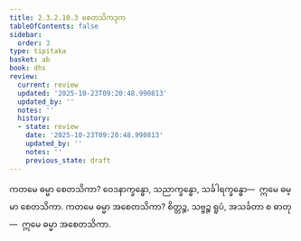 ```yaml
---
title: 2.3.2.10.3 စေတသိကဒုက
tableOfContents: false
sidebar:
  order: 3
type: tipitaka
basket: ab
book: dhs
review:
  current: review
  updated: '2025-10-23T09:20:48.990813'
  updated_by: ''
  notes: ''
  history:
  - state: review
    date: '2025-10-23T09:20:48.990813'
    updated_by: ''
    notes: ''
    previous_state: draft
---
```



<ReviewStatus review={frontmatter.review} showDetails={true} />

<HypothesisAnnotation frontmatter={frontmatter} />

<DynamicBreadcrumb />

<Division number="1195" book="dhs" e="ch" v="29" p="238">

<Paragraph number="1891" book="dhs">
ကတမေ ဓမ္မာ စေတသိကာ? ဝေဒနာက္ခန္ဓော, သညာက္ခန္ဓော, သင်္ခါရက္ခန္ဓော—  ဣမေ ဓမ္မာ စေတသိကာ.
</Paragraph>

</Division>
<Division number="1196" book="dhs" e="ch" v="29" p="238">

<Paragraph number="1892" book="dhs">
ကတမေ ဓမ္မာ အစေတသိကာ? စိတ္တဉ္စ, သဗ္ဗဉ္စ ရူပံ, အသင်္ခတာ စ ဓာတု—  ဣမေ ဓမ္မာ အစေတသိကာ.
</Paragraph>
</Division>